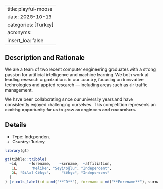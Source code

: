 
---
title: playful-moose
date: 2025-10-13
categories: [Turkey]
acronyms:
  insert_loa: false
---

## Description and Rationale

We are a team of two recent computer engineering graduates with a strong passion for artificial intelligence and machine learning. We both work at leading research organizations in our country, focusing on innovative technologies and applied research — including areas such as air traffic management.

We have been collaborating since our university years and have consistently enjoyed challenging ourselves. This competition represents an exciting opportunity for us to grow as engineers and researchers.

## Details

* Type: Independent
* Country: Turkey

```r
library(gt)

gt(tibble::tribble(
  ~id,     ~forename,    ~surname,  ~affiliation,
   1L,      "Melike", "Seyitoğlu", "Independent",
   2L, "Bilal Gökçe",     "Gökçe", "Independent"
  )
) |> cols_label(id = md("**ID**"), forename = md("**Forename**"), surname ~ md("**Surname**"), affiliation ~ md("**Affiliation**"))
```
